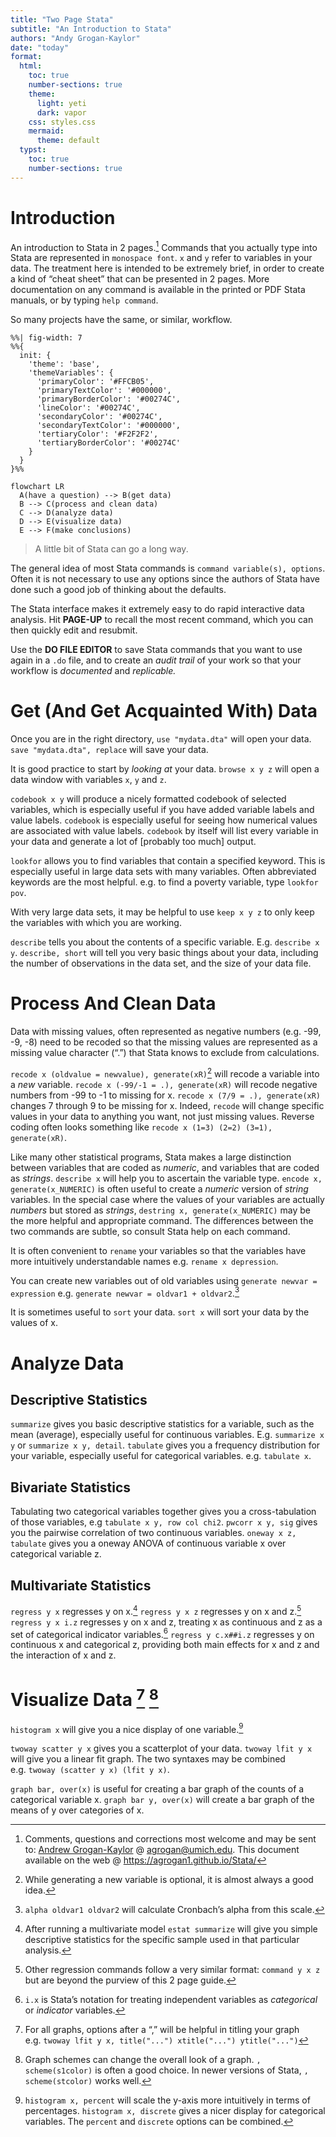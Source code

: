 ```yaml
---
title: "Two Page Stata"
subtitle: "An Introduction to Stata"
authors: "Andy Grogan-Kaylor"
date: "today"
format:
  html:
    toc: true
    number-sections: true
    theme:
      light: yeti
      dark: vapor
    css: styles.css
    mermaid: 
      theme: default
  typst: 
    toc: true
    number-sections: true
---
```


# Introduction

An introduction to Stata in 2 pages.[^questions] Commands that you actually type into Stata are represented  in `monospace font`. `x` and `y` refer to variables in your data.  The treatment here is intended to be extremely brief, in order to create a kind of "cheat sheet" that can be presented in 2 pages.  More documentation on any command is available in the printed or PDF Stata manuals, or by typing `help command`.

So many projects have the same, or similar, workflow.

```mermaid
%%| fig-width: 7
%%{
  init: {
    'theme': 'base',
    'themeVariables': {
      'primaryColor': '#FFCB05',
      'primaryTextColor': '#000000',
      'primaryBorderColor': '#00274C',
      'lineColor': '#00274C',
      'secondaryColor': '#00274C',
      'secondaryTextColor': '#000000',
      'tertiaryColor': '#F2F2F2',
      'tertiaryBorderColor': '#00274C'
    }
  }
}%%

flowchart LR
  A(have a question) --> B(get data)
  B --> C(process and clean data) 
  C --> D(analyze data)
  D --> E(visualize data)
  E --> F(make conclusions)
```

> A little bit of Stata can go a long way.

The general idea of most Stata commands is `command variable(s), options`.  Often it is not necessary to use any options since the authors of Stata have done such a good job of thinking about the defaults. 

The Stata interface makes it extremely easy to do rapid interactive data analysis.  Hit **PAGE-UP** to recall the most recent command, which you can then quickly edit and resubmit.  

Use the **DO FILE EDITOR** to save Stata commands that you want to use again in a `.do` file, and to create an *audit trail* of your work so that your workflow is *documented* and *replicable.*  

# Get (And Get Acquainted With) Data

Once you are in the right directory, `use "mydata.dta"` will open your data. `save "mydata.dta", replace` will save your data. 

It is good practice to start by *looking at* your data. `browse x y z` will open a data window with variables `x`, `y` and `z`.

`codebook x y` will produce a nicely formatted codebook of selected variables, which is especially useful if you have added variable labels and value labels. `codebook` is especially useful for seeing how numerical values are associated with value labels.  `codebook` by itself will list every variable in your data and generate a lot of [probably too much] output.

`lookfor` allows you to find variables that contain a specified keyword.  This is especially useful in large data sets with many variables. Often abbreviated keywords are the most helpful.  e.g. to find a poverty variable, type `lookfor pov`.

With very large data sets, it may be helpful to use `keep x y z` to only keep the variables with which you are working.

`describe` tells you about the contents of a specific variable. E.g. `describe x y`. `describe, short` will tell you very basic things about your data, including the number of observations in the data set, and the size of your data file.

# Process And Clean Data

Data with missing values, often represented as negative numbers (e.g. -99, -9, -8) need to be recoded so that the missing values are represented as a missing value character (".") that Stata knows to exclude from calculations.

`recode x (oldvalue = newvalue), generate(xR)`[^generate] will recode a variable into a *new* variable. `recode x (-99/-1 = .), generate(xR)` will recode negative numbers from -99 to -1 to missing for x. `recode x (7/9 = .), generate(xR)` changes 7 through 9 to be missing for x.  Indeed, `recode` will change specific values in your data to anything you want, not just missing values. Reverse coding often looks something like `recode x (1=3) (2=2) (3=1), generate(xR)`.

[^generate]: While generating a new variable is optional, it is almost always a good idea.

Like many other statistical programs, Stata makes a large distinction between variables that are coded as *numeric*, and variables that are coded as *strings*. `describe x` will help you to ascertain the variable type. `encode x, generate(x_NUMERIC)` is often useful to create a *numeric* version of *string* variables. In the special case where the values of your variables are actually *numbers* but stored as *strings*, `destring x, generate(x_NUMERIC)` may be the more helpful and appropriate command. The differences between the two commands are subtle, so consult Stata help on each command.

It is often convenient to `rename` your variables so that the variables have more intuitively understandable names e.g. `rename x depression`.

You can create new variables out of old variables using `generate newvar = expression` e.g. `generate newvar = oldvar1 + oldvar2`.[^alpha]

[^alpha]: `alpha oldvar1 oldvar2` will calculate Cronbach's alpha from this scale.

It is sometimes useful to `sort` your data. `sort x` will sort your data by the values of x.

# Analyze Data

## Descriptive Statistics

`summarize` gives you basic descriptive statistics for a variable, such as the mean (average), especially useful for continuous variables. E.g. `summarize x y` or `summarize x y, detail`. `tabulate` gives you a frequency distribution for your variable, especially useful for categorical variables. e.g. `tabulate x`.

## Bivariate Statistics

Tabulating two categorical variables together gives you a cross-tabulation of those variables, e.g `tabulate x y, row col chi2`. `pwcorr x y, sig` gives you the pairwise correlation of two continuous variables. `oneway x z, tabulate` gives you a oneway ANOVA of continuous variable x over categorical variable z.

## Multivariate Statistics

`regress y x` regresses y on x.[^estat-summarize] `regress y x z` regresses y on x and z.[^other-regressions] `regress y x i.z` regresses y on x and z, treating x as continuous and z as a set of categorical indicator variables.[^idot] `regress y c.x##i.z` regresses y on continuous x and categorical z, providing both main effects for x and z and the interaction of x and z.

[^other-regressions]: Other regression commands follow a very similar format:  `command y x z` but are beyond the purview of this 2 page guide.

[^estat-summarize]: After running a multivariate model `estat summarize` will give you simple descriptive statistics for the specific sample used in that particular analysis.

[^idot]: `i.x` is Stata's notation for treating independent variables as *categorical* or *indicator* variables.

# Visualize Data [^graph-options] [^schemes] 

`histogram x` will give you a nice display of one variable.[^histogram-options] 

[^histogram-options]: `histogram x, percent` will scale the y-axis more intuitively in terms of percentages.  `histogram x, discrete` gives a nicer display for categorical variables. The `percent` and `discrete` options can be combined.

`twoway scatter y x` gives you a scatterplot of your data.  `twoway lfit y x` will give you a linear fit graph.  The two syntaxes may be combined e.g. `twoway (scatter y x) (lfit y x)`.

`graph bar, over(x)` is useful for creating a bar graph of the counts of a categorical variable x. `graph bar y, over(x)` will create a bar graph of the means of y over categories of x.

[^graph-options]: For all graphs, options after a "," will be helpful in titling your graph  e.g. `twoway lfit y x, title("...") xtitle("...") ytitle("...")`

[^schemes]: Graph schemes can change the overall look of a graph. `, scheme(s1color)` is often a good choice. In newer versions of Stata, `, scheme(stcolor)` works well.

[^questions]: Comments, questions and corrections most welcome and may be sent to:  [Andrew Grogan-Kaylor](https://agrogan1.github.io/) @ [agrogan@umich.edu](agrogan@umich.edu). This document available on the web @ [https://agrogan1.github.io/Stata/](https://agrogan1.github.io/Stata/) 
















